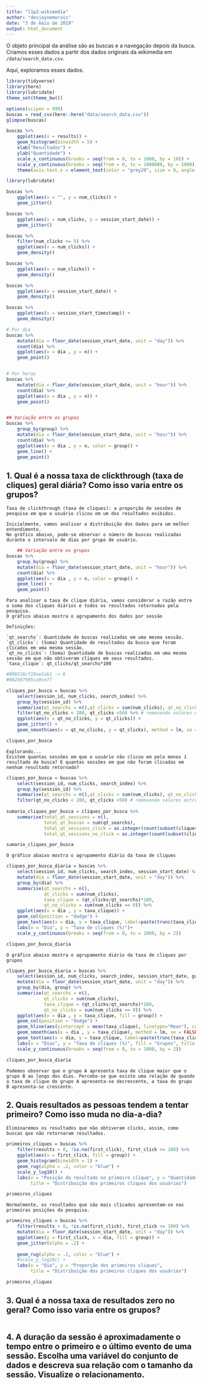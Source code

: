 ```yaml
---
title: "l1p2-wikimedia"
author: "devjaynemorais"
date: "3 de maio de 2019"
output: html_document
---
```


O objeto principal da análise são as buscas e a navegação depois da busca. Criamos esses dados a partir dos dados originais da wikimedia em `/data/search_data.csv`. 

Aqui, exploramos esses dados. 


     
```r
library(tidyverse)
library(here)
library(lubridate)
theme_set(theme_bw())
```

```r

options(scipen = 999)
buscas = read_csv(here::here("data/search_data.csv"))
glimpse(buscas)
```


```r
buscas %>% 
    ggplot(aes(x = results)) + 
    geom_histogram(binwidth = 5) +
    xlab("Resultados") +
    ylab("Quantidade") +
    scale_x_continuous(breaks = seq(from = 0, to = 1000, by = 10)) +
    scale_y_continuous(breaks = seq(from = 0, to = 1000000, by = 5000)) +
    theme(axis.text.x = element_text(color = "grey20", size = 8, angle = 90, hjust = .5, vjust = .5, face = "plain"))
```

```r
library(lubridate)

buscas %>% 
    ggplot(aes(x = "", y = num_clicks)) + 
    geom_jitter()

buscas %>% 
    ggplot(aes(x = num_clicks, y = session_start_date)) + 
    geom_jitter() 

buscas %>% 
    filter(num_clicks <= 5) %>% 
    ggplot(aes(x = num_clicks)) + 
    geom_density() 

buscas %>% 
    ggplot(aes(x = num_clicks)) + 
    geom_density() 

buscas %>% 
    ggplot(aes(x = session_start_date)) + 
    geom_density() 

buscas %>% 
    ggplot(aes(x = session_start_timestamp)) + 
    geom_density() 

# Por dia
buscas %>% 
    mutate(dia = floor_date(session_start_date, unit = "day")) %>% 
    count(dia) %>% 
    ggplot(aes(x = dia , y = n)) + 
    geom_point()


# Por horas
buscas %>% 
    mutate(dia = floor_date(session_start_date, unit = "hour")) %>% 
    count(dia) %>% 
    ggplot(aes(x = dia , y = n)) + 
    geom_point()


## Variação entre os grupos
buscas %>% 
    group_by(group) %>%
    mutate(dia = floor_date(session_start_date, unit = "hour")) %>% 
    count(dia) %>% 
    ggplot(aes(x = dia , y = n, color = group)) + 
    geom_line() +
    geom_point()

```

## 1. Qual é a nossa taxa de clickthrough (taxa de cliques) geral diária? Como isso varia entre os grupos?
    
    Taxa de clickthrough (taxa de cliques): a proporção de sessões de pesquisa em que o usuário clicou em um dos resultados exibidos.

    Inicialmente, vamos analisar a distribuição dos dados para um melhor entendimento.
    No gráfico abaixo, pode-se observar o número de buscas realizadas durante o intervalo de dias por grupo de usuário.
    
```r
    ## Variação entre os grupos
buscas %>% 
    group_by(group) %>%
    mutate(dia = floor_date(session_start_date, unit = "hour")) %>% 
    count(dia) %>% 
    ggplot(aes(x = dia , y = n, color = group)) + 
    geom_line() +
    geom_point() 

```

    Para analisar a taxa de clique diária, vamos considerar a razão entre a soma dos cliques diários e todos os resultados retornados pela pesquisa.
    O gráfico abaixo mostra o agrupamento dos dados por sessão
    
    Definições:

    `qt_searchs`: Quantidade de buscas realizadas em uma mesma sessão.
    `qt_clicks`: (Soma) Quantidade de resultados da busca que foram clicados em uma mesma sessão.
    `qt_no_clicks`: (Soma) Quantidade de buscas realizadas em uma mesma sessão em que não obtiveram cliques em seus resultados.
    `taxa_clique`: qt_clicks/qt_searchs*100
    
    
```r
#000216cf18ae1ab1 -> 6
#002b97995ca9ce77

cliques_por_busca = buscas %>% 
    select(session_id, num_clicks, search_index) %>% 
    group_by(session_id) %>%
    summarise(qt_searchs = n(),qt_clicks = sum(num_clicks), qt_no_clicks = sum(num_clicks == 0)) %>%
    filter(qt_no_clicks < 200, qt_clicks <50) %>% # removendo valores extremos
    ggplot(aes(x = qt_no_clicks, y = qt_clicks)) + 
    geom_jitter() +
    geom_smooth(aes(x = qt_no_clicks, y = qt_clicks), method = lm, se = FALSE) 

cliques_por_busca
```

    Explorando...
    Existem quantas sessões em que o usuário não clicou em pelo menos 1 resultado de busca? E quantas sessões em que não foram clicadas em nenhum resultado retornado?

```r

cliques_por_busca = buscas %>% 
    select(session_id, num_clicks, search_index) %>% 
    group_by(session_id) %>%
    summarise(qt_searchs = n(),qt_clicks = sum(num_clicks), qt_no_clicks = sum(num_clicks == 0)) %>%
    filter(qt_no_clicks < 200, qt_clicks <50) # removendo valores extremos
    
sumario_cliques_por_busca = cliques_por_busca %>%
    summarise(total_qt_sessions = n(), 
              total_qt_buscas = sum(qt_searchs), 
              total_qt_sessions_click = as.integer(count(subset(cliques_por_busca, qt_clicks != 0))), 
              total_qt_sessions_no_click = as.integer(count(subset(cliques_por_busca, qt_clicks == 0))))

sumario_cliques_por_busca
```

    O gráfico abaixo mostra o agrupamento diário da taxa de cliques

```r
cliques_por_busca_diaria = buscas %>% 
    select(session_id, num_clicks, search_index, session_start_date) %>% 
    mutate(dia = floor_date(session_start_date, unit = "day")) %>% 
    group_by(dia) %>%
    summarise(qt_searchs = n(), 
              qt_clicks = sum(num_clicks),
              taxa_clique = (qt_clicks/qt_searchs)*100,
              qt_no_clicks = sum(num_clicks == 0)) %>%
    ggplot(aes(x = dia , y = taxa_clique)) +
    geom_col(position = "dodge") +
    geom_text(aes(x = dia, y = taxa_clique, label=paste(trunc(taxa_clique), "%")), vjust=1.6, color="white", size=3.5) +
    labs(x = "Dia", y = "Taxa de cliques (%)")+
    scale_y_continuous(breaks = seq(from = 0, to = 1000, by = 2)) 

cliques_por_busca_diaria


```

    O gráfico abaixo mostra o agrupamento diário da taxa de cliques por grupos

```r
cliques_por_busca_diaria = buscas %>% 
    select(session_id, num_clicks, search_index, session_start_date, group) %>% 
    mutate(dia = floor_date(session_start_date, unit = "day")) %>% 
    group_by(dia, group) %>%
    summarise(qt_searchs = n(), 
              qt_clicks = sum(num_clicks),
              taxa_clique = (qt_clicks/qt_searchs)*100,
              qt_no_clicks = sum(num_clicks == 0)) %>%
    ggplot(aes(x = dia , y = taxa_clique, fill = group)) +
    geom_col(position = "dodge") +
    geom_hline(aes(yintercept = mean(taxa_clique), linetype="Mean"), colour="#BB0000") +
    geom_smooth(aes(x = dia , y = taxa_clique), method = lm, se = FALSE) +
    geom_text(aes(x = dia, y = taxa_clique, label=paste(trunc(taxa_clique), "%")), vjust=1.6, color="black", size=3.5) +
    labs(x = "Dias", y = "Taxa de cliques (%)", fill = "Grupos", title = "Taxa geral de cliques por dia e por grupo") +
    scale_y_continuous(breaks = seq(from = 0, to = 1000, by = 2)) 

cliques_por_busca_diaria


```

    Podemos observar que o grupo A apresenta taxa de clique maior que o grupo B ao longo dos dias. Percebe-se que existe uma relação de quando a taxa de clique do grupo A apresenta-se decrescente, a taxa do grupo B apresenta-se crescente.
    
## 2. Quais resultados as pessoas tendem a tentar primeiro? Como isso muda no dia-a-dia?

    Eliminaremos os resultados que não obtiveram clicks, assim, como buscas que não retornaram resultados.
    
```r
primeiros_cliques = buscas %>% 
    filter(results > 0, !is.na(first_click), first_click <= 100) %>%
    ggplot(aes(x = first_click, fill = group)) + 
    geom_histogram(binwidth = 1) +
    geom_rug(alpha = .2, color = "blue") + 
    scale_y_log10() +
    labs(x = "Posição do resultado no primeiro clique", y = "Quantidade de ocorrências", 
         title = "Distribuição dos primeiros cliques dos usuários") 

primeiros_cliques

```
    
    Normalmente, os resultados que são mais clicados apresentam-se nas primeiras posições da pesquisa.

```r
primeiros_cliques = buscas %>% 
    filter(results > 0, !is.na(first_click), first_click <= 100) %>%
    mutate(dia = floor_date(session_start_date, unit = "day")) %>%
    ggplot(aes(y = first_click, x = dia, fill = group)) + 
    geom_jitter(alpha = .2) +
    
    geom_rug(alpha = .2, color = "blue") + 
    #scale_y_log10() +
    labs(x = "Dia", y = "Proporção dos primeiros cliques", 
         title = "Distribuição dos primeiros cliques dos usuários") 

primeiros_cliques

```
    
## 3. Qual é a nossa taxa de resultados zero no geral? Como isso varia entre os grupos?

```r


```

## 4. A duração da sessão é aproximadamente o tempo entre o primeiro e o último evento de uma sessão. Escolha uma variável do conjunto de dados e descreva sua relação com o tamanho da sessão. Visualize o relacionamento.

